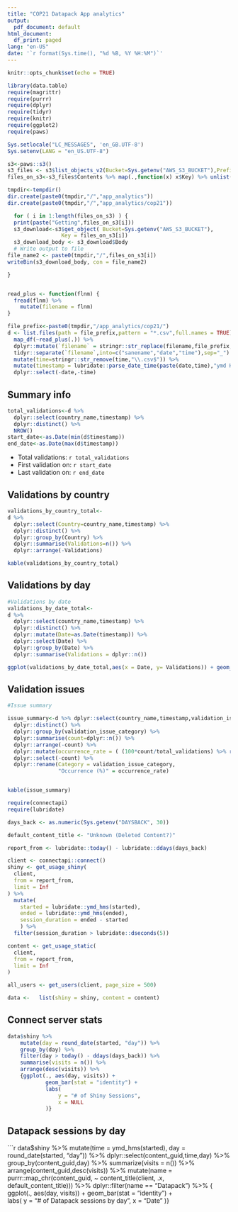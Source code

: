 ```yaml
---
title: "COP21 Datapack App analytics"
output:
  pdf_document: default
html_document:
  df_print: paged
lang: "en-US"
date: '`r format(Sys.time(), "%d %B, %Y %H:%M")`'
---
```

  
```r
knitr::opts_chunk$set(echo = TRUE)
```

```r
library(data.table)
require(magrittr)
require(purrr)
require(dplyr)
require(tidyr)
require(knitr)
require(ggplot2)
require(paws)

Sys.setlocale("LC_MESSAGES", 'en_GB.UTF-8')
Sys.setenv(LANG = "en_US.UTF-8")

s3<-paws::s3()
s3_files <- s3$list_objects_v2(Bucket=Sys.getenv("AWS_S3_BUCKET"),Prefix="app_analytics/cop21/") 
files_on_s3<-s3_files$Contents %>% map(.,function(x) x$Key) %>% unlist()

tmpdir<-tempdir()
dir.create(paste0(tmpdir,"/","app_analytics"))
dir.create(paste0(tmpdir,"/","app_analytics/cop21"))

  for ( i in 1:length(files_on_s3) ) {
  print(paste("Getting",files_on_s3[i]))
  s3_download<-s3$get_object( Bucket=Sys.getenv("AWS_S3_BUCKET"),
                 Key = files_on_s3[i])
  s3_download_body <- s3_download$Body
  # Write output to file
file_name2 <- paste0(tmpdir,"/",files_on_s3[i])
writeBin(s3_download_body, con = file_name2)

}


read_plus <- function(flnm) {
  fread(flnm) %>% 
    mutate(filename = flnm)
}

file_prefix<-paste0(tmpdir,"/app_analytics/cop21/")
d <- list.files(path = file_prefix,pattern = "*.csv",full.names = TRUE) %>% 
  map_df(~read_plus(.)) %>% 
  dplyr::mutate(`filename` = stringr::str_replace(filename,file_prefix,"")) %>% 
  tidyr::separate(`filename`,into=c("sanename","date","time"),sep="_") %>% 
  mutate(time=stringr::str_remove(time,"\\.csv$")) %>% 
  mutate(timestamp = lubridate::parse_date_time(paste(date,time),"ymd HMS")) %>% 
  dplyr::select(-date,-time)
```


## Summary info
```r

total_validations<-d %>% 
  dplyr::select(country_name,timestamp) %>% 
  dplyr::distinct() %>% 
  NROW()
start_date<-as.Date(min(d$timestamp))
end_date<-as.Date(max(d$timestamp))
```


- Total validations: `r total_validations`
- First validation on: `r start_date`
- Last validation on: `r end_date`

## Validations by country


```r
validations_by_country_total<-
d %>% 
  dplyr::select(Country=country_name,timestamp) %>% 
  dplyr::distinct() %>% 
  dplyr::group_by(Country) %>% 
  dplyr::summarise(Validations=n()) %>% 
  dplyr::arrange(-Validations)

kable(validations_by_country_total)
```

## Validations by day

```r

#Validations by date
validations_by_date_total<-
d %>% 
  dplyr::select(country_name,timestamp) %>% 
  dplyr::distinct() %>% 
  dplyr::mutate(Date=as.Date(timestamp)) %>% 
  dplyr::select(Date) %>% 
  dplyr::group_by(Date) %>% 
  dplyr::summarise(Validations = dplyr::n())

ggplot(validations_by_date_total,aes(x = Date, y= Validations)) + geom_col()


```


## Validation issues

```r
#Issue summary

issue_summary<-d %>% dplyr::select(country_name,timestamp,validation_issue_category) %>% 
  dplyr::distinct() %>%
  dplyr::group_by(validation_issue_category) %>% 
  dplyr::summarise(count=dplyr::n()) %>% 
  dplyr::arrange(-count) %>% 
  dplyr::mutate(occurrence_rate = ( (100*count/total_validations) %>% round(.,digits = 1)  ) ) %>% 
  dplyr::select(-count) %>% 
  dplyr::rename(Category = validation_issue_category,
                "Occurrence (%)" = occurrence_rate)


kable(issue_summary)
``` 


```r
require(connectapi)
require(lubridate)

days_back <- as.numeric(Sys.getenv("DAYSBACK", 30))

default_content_title <- "Unknown (Deleted Content?)"

report_from <- lubridate::today() - lubridate::ddays(days_back)

client <- connectapi::connect()
shiny <- get_usage_shiny(
  client,
  from = report_from,
  limit = Inf
) %>%
  mutate(
    started = lubridate::ymd_hms(started),
    ended = lubridate::ymd_hms(ended),
    session_duration = ended - started
    ) %>%
  filter(session_duration > lubridate::dseconds(5))

content <- get_usage_static(
  client,
  from = report_from,
  limit = Inf
)

all_users <- get_users(client, page_size = 500)

data <-   list(shiny = shiny, content = content)
```


## Connect server stats
```r
data$shiny %>%
    mutate(day = round_date(started, "day")) %>% 
    group_by(day) %>% 
    filter(day > today() - ddays(days_back)) %>% 
    summarise(visits = n()) %>% 
    arrange(desc(visits)) %>% 
    {ggplot(., aes(day, visits)) + 
            geom_bar(stat = "identity") + 
            labs(
                y = "# of Shiny Sessions",
                x = NULL
            )}
```


## Datapack sessions by day
```r
data$shiny %>% 
      mutate(time = ymd_hms(started),
          day = round_date(started, "day")) %>% 
  dplyr::select(content_guid,time,day) %>% 
  group_by(content_guid,day) %>% 
  summarize(visits = n()) %>% 
  arrange(content_guid,desc(visits)) %>% 
  mutate(name = purrr::map_chr(content_guid, ~ content_title(client, .x, default_content_title))) %>% 
  dplyr::filter(name == "Datapack") %>% 
  {  ggplot(., aes(day, visits)) + 
     geom_bar(stat = "identity") +  
     labs(
       y = "# of Datapack sessions by day",
       x = "Date"
     )} 